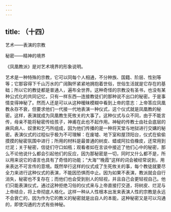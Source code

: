 ```yaml
---
---
---
```

title: （十四）
---




艺术——表演的宗教

秘密——精神的境界

《凤凰教派》是对艺术境界的形象说明。

艺术是一种特殊的宗教，它可以同每个人相通，不分种族、国籍、阶层、性别等等；它那容得下千山万水的广阔胸怀紧紧地拥抱着世俗，世俗生活就是它存在的基础；所以它的教徒都是普通人，遍布全世界。这种奇怪的宗教没有圣书，也没有某种公式化的共同记忆，只有一样东西—连接教徒们的那种说不出口的秘密。于是事情变得神秘了。然而人还是可以从这种暧昧模糊中看到上帝的意志：上帝答应凤凰教永存不衰，但要求他们一代接一代地表演一种仪式，这个仪式就是凤凰教的秘密。这样，表演就成为凤凰教生死攸关的大事了。这种仪式与众不同，由于不能言传，母亲不能将秘密传给孩子，神甫在此也不起作用。神秘的传教士由社会底层的麻风病人、奴隶和乞丐所组成，因为他们传播的是一种将天堂与地狱进行交媾的秘密。表演仪式的过程似乎极为不可理解：在废墟、地下室和屋顶阳台，仪式在偷偷摸摸的秘密氛围中进行；所用的材料是最普通的树皮、蜡或阿拉伯橡皮，还常用到烂泥；关于秘密，信徒们守口如瓶；观看者如在言谈中接近了他们心中的秘密，那么不论他说什么都会引起他们的反应，因为那秘密是一切，同时又什么都不是，所以用来说它的语言也具有了奇怪的功能；“大海”“晚霞”这样的词会被经常说到，用来表达不可言传的意境。既然举行这样的仪式成了生死攸关的事，每个教徒就要尽全力来进行这种仪式的表演，不能因恐惧而中止。因为如果不表演，教派就会自行消失，秘密也不复存在；而他们也会受到别人的轻视，并且自己会更轻视自己。他们只能表演仪式，通过这种拒绝习俗的仪式来与上帝直接打交道，将树皮、烂泥与上帝结合，将上帝彻底人格化。这样一种从人性根本出发来表演人性的宗教是永远不会衰亡的，因为作为它的教义的秘密就是出自人的本能，这种秘密又是可以沟通的，即使沟通的方式有些神秘。